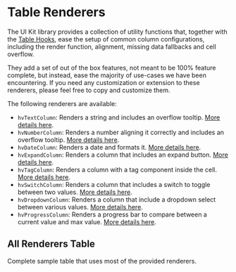 
<Meta title="Visualizations/Table/Table Renderers" />

# Table Renderers

The UI Kit library provides a collection of utility functions that, together with the [Table Hooks](./?path=/docs/visualizations-table-table-hooks--docs),
ease the setup of common column configurations, including the render function, alignment, missing data fallbacks and cell overflow.

They add a set of out of the box features, not meant to be 100% feature complete, but instead, ease the majority of use-cases we have been encountering.
If you need any customization or extension to these renderers, please feel free to copy and customize them.

The following renderers are available:

- `hvTextColumn`: Renders a string and includes an overflow tooltip. [More details here](./?path=/docs/visualizations-table-table-renderers-text-column-renderer--docs).
- `hvNumberColumn`: Renders a number aligning it correctly and includes an overflow tooltip. [More details here](./?path=/docs/visualizations-table-table-renderers-number-column-renderer--docs).
- `hvDateColumn`: Renders a date and formats it. [More details here](./?path=/docs/visualizations-table-table-renderers-date-column-renderer--docs).
- `hvExpandColumn`: Renders a column that includes an expand button. [More details here](./?path=/docs/visualizations-table-table-renderers-expand-column-renderer--docs).
- `hvTagColumn`: Renders a column with a tag component inside the cell. [More details here](./?path=/docs/visualizations-table-table-renderers-tag-column-renderer--docs).
- `hvSwitchColumn`: Renders a column that includes a switch to toggle between two values. [More details here](./?path=/docs/visualizations-table-table-renderers-switch-column-renderer--docs).
- `hvDropdownColumn`: Renders a column that include a dropdown select between various values. [More details here](./?path=/docs/visualizations-table-table-renderers-dropdown-column-renderer--docs).
- `hvProgressColumn`: Renders a progress bar to compare between a current value and max value. [More details here](./?path=/docs/visualizations-table-table-renderers-progress-column-renderer--docs).

## All Renderers Table

Complete sample table that uses most of the provided renderers.

<Canvas>
  <Story name="Table Renderers" story={AllColumnRenderersStory} />
</Canvas>
